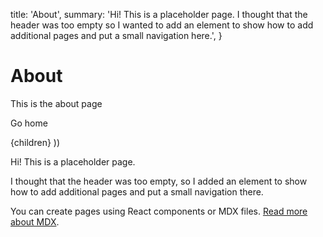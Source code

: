

  title: 'About',
  summary:
    'Hi! This is a placeholder page. I thought that the header was too empty so I wanted to add an element to show how to add additional pages and put a small navigation here.',
}

  <Page path={router.pathname} meta={meta}>
    <h1>About</h1>
    <p>This is the about page</p>
    <p>
      <Link href="/">
        <a>Go home</a>
      </Link>
    </p>
    {children}
  </Page>
))

Hi! This is a placeholder page.

I thought that the header was too empty, so I added an element to show how to add additional pages and put a small navigation there.

You can create pages using React components or MDX files. [Read more about MDX](https://mdxjs.com/).
